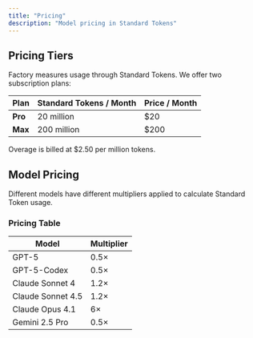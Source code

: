 ```yaml
---
title: "Pricing"
description: "Model pricing in Standard Tokens"
---
```


## Pricing Tiers

Factory measures usage through Standard Tokens. We offer two subscription plans:

| Plan | Standard Tokens / Month | Price / Month |
|------|------------------------|---------------|
| **Pro** | 20 million | $20 |
| **Max** | 200 million | $200 |

Overage is billed at $2.50 per million tokens.

## Model Pricing

Different models have different multipliers applied to calculate Standard Token usage.

### Pricing Table

| Model | Multiplier |
|-------|-----------|
| GPT-5 | 0.5× |
| GPT-5-Codex | 0.5× |
| Claude Sonnet 4 | 1.2× |
| Claude Sonnet 4.5 | 1.2× |
| Claude Opus 4.1 | 6× |
| Gemini 2.5 Pro | 0.5× |

